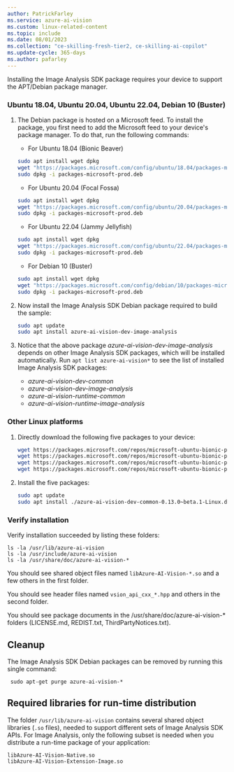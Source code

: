 ```yaml
---
author: PatrickFarley
ms.service: azure-ai-vision
ms.custom: linux-related-content
ms.topic: include
ms.date: 08/01/2023
ms.collection: "ce-skilling-fresh-tier2, ce-skilling-ai-copilot"
ms.update-cycle: 365-days
ms.author: pafarley
---
```


Installing the Image Analysis SDK package requires your device to support the APT/Debian package manager.

### Ubuntu 18.04, Ubuntu 20.04, Ubuntu 22.04, Debian 10 (Buster)

1. The Debian package is hosted on a Microsoft feed. To install the package, you first need to add the Microsoft feed to your device's package manager. To do that, run the following commands:

   * For Ubuntu 18.04 (Bionic Beaver)
   ```sh
   sudo apt install wget dpkg
   wget "https://packages.microsoft.com/config/ubuntu/18.04/packages-microsoft-prod.deb"
   sudo dpkg -i packages-microsoft-prod.deb 
   ```

   * For Ubuntu 20.04 (Focal Fossa)
   ```sh
   sudo apt install wget dpkg
   wget "https://packages.microsoft.com/config/ubuntu/20.04/packages-microsoft-prod.deb"
   sudo dpkg -i packages-microsoft-prod.deb 
   ```

   * For Ubuntu 22.04 (Jammy Jellyfish)
   ```sh
   sudo apt install wget dpkg
   wget "https://packages.microsoft.com/config/ubuntu/22.04/packages-microsoft-prod.deb"
   sudo dpkg -i packages-microsoft-prod.deb 
   ```

   * For Debian 10 (Buster)
   ```sh
   sudo apt install wget dpkg
   wget "https://packages.microsoft.com/config/debian/10/packages-microsoft-prod.deb"
   sudo dpkg -i packages-microsoft-prod.deb 
   ```

1. Now install the Image Analysis SDK Debian package required to build the sample:

    ```sh
    sudo apt update
    sudo apt install azure-ai-vision-dev-image-analysis
    ```

1. Notice that the above package _azure-ai-vision-dev-image-analysis_ depends on other Image Analysis SDK packages, which will be installed automatically. Run `apt list azure-ai-vision*` to see the list of installed Image Analysis SDK packages:
   * _azure-ai-vision-dev-common_
   * _azure-ai-vision-dev-image-analysis_
   * _azure-ai-vision-runtime-common_
   * _azure-ai-vision-runtime-image-analysis_

### Other Linux platforms

1. Directly download the following five packages to your device:
    ```sh
    wget https://packages.microsoft.com/repos/microsoft-ubuntu-bionic-prod/pool/main/a/azure-ai-vision-dev-common/azure-ai-vision-dev-common-0.13.0~beta.1-Linux.deb
    wget https://packages.microsoft.com/repos/microsoft-ubuntu-bionic-prod/pool/main/a/azure-ai-vision-dev-image-analysis/azure-ai-vision-dev-image-analysis-0.13.0~beta.1-Linux.deb
    wget https://packages.microsoft.com/repos/microsoft-ubuntu-bionic-prod/pool/main/a/azure-ai-vision-runtime-common/azure-ai-vision-runtime-common-0.13.0~beta.1-Linux.deb
    wget https://packages.microsoft.com/repos/microsoft-ubuntu-bionic-prod/pool/main/a/azure-ai-vision-runtime-image-analysis/azure-ai-vision-runtime-image-analysis-0.13.0~beta.1-Linux.deb
    ```
1. Install the five packages:
    ```sh
    sudo apt update
    sudo apt install ./azure-ai-vision-dev-common-0.13.0~beta.1-Linux.deb ./azure-ai-vision-dev-image-analysis-0.13.0~beta.1-Linux.deb ./azure-ai-vision-runtime-common-0.13.0~beta.1-Linux.deb ./azure-ai-vision-runtime-image-analysis-0.13.0~beta.1-Linux.deb
    ```

### Verify installation

Verify installation succeeded by listing these folders:

   ```
   ls -la /usr/lib/azure-ai-vision
   ls -la /usr/include/azure-ai-vision
   ls -la /usr/share/doc/azure-ai-vision-*
   ```

You should see shared object files named `libAzure-AI-Vision-*.so` and a few others in the first folder.

You should see header files named `vsion_api_cxx_*.hpp` and others in the second folder.

You should see package documents in the /usr/share/doc/azure-ai-vision-* folders (LICENSE.md, REDIST.txt, ThirdPartyNotices.txt).

## Cleanup

The Image Analysis SDK Debian packages can be removed by running this single command:

```
 sudo apt-get purge azure-ai-vision-*
```

## Required libraries for run-time distribution

The folder `/usr/lib/azure-ai-vision` contains several shared object libraries (`.so` files), needed to support different sets of Image Analysis SDK APIs. For Image Analysis, only the following subset is needed when you distribute a run-time package of your application:

```
libAzure-AI-Vision-Native.so
libAzure-AI-Vision-Extension-Image.so
```
